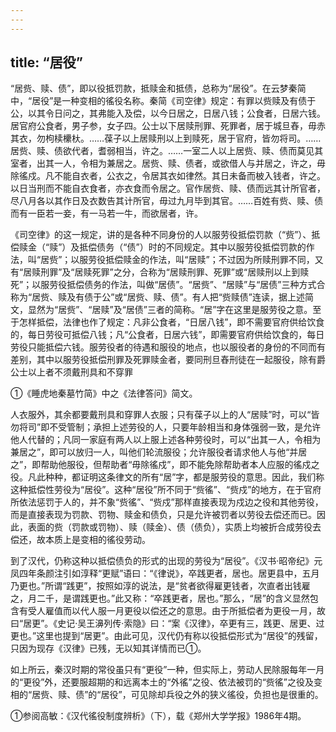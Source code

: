 ```yaml
---
---
---
```

title: “居役”
---



“居赀、赎、债”，即以役抵罚款，抵赎金和抵债，总称为“居役”。在云梦秦简中，“居役”是一种变相的徭役名称。秦简《司空律》规定：有罪以赀赎及有债于公，以其令日问之，其弗能入及偿，以今日居之，日居八钱；公食者，日居六钱。居官府公食者，男子参，女子四。公士以下居赎刑罪、死罪者，居于城旦舂，毋赤其衣，勿枸椟欙杕。……葆子以上居赎刑以上到赎死，居于官府，皆勿将司。……居赀、赎、债欲代者，耆弱相当，许之。……一室二人以上居赀、赎、债而莫见其室者，出其一人，令相为兼居之。居赀、赎、债者，或欲借人与并居之，许之，毋除徭戍。凡不能自衣者，公衣之，令居其衣如律然。其日未备而柀入钱者，许之。以日当刑而不能自衣食者，亦衣食而令居之。官作居赀、赎、债而远其计所官者，尽八月各以其作日及衣数告其计所官，毋过九月毕到其官。……百姓有赀、赎、债而有一臣若一妾，有一马若一牛，而欲居者，许。

《司空律》的这一规定，讲的是各种不同身份的人以服劳役抵偿罚款（“赀”）、抵偿赎金（“赎”）及抵偿债务（“债”）时的不同规定。其中以服劳役抵偿罚款的作法，叫“居赀”；以服劳役抵偿赎金的作法，叫“居赎”；不过因为所赎刑罪不同，又有“居赎刑罪”及“居赎死罪”之分，合称为“居赎刑罪、死罪”或“居赎刑以上到赎死”；以服劳役抵偿债务的作法，叫做“居债”。“居赀”、“居赎”与“居债”三种方式合称为“居赀、赎及有债于公”或“居赀、赎、债”。有人把“赀赎债”连读，据上述简文，显然为“居赀”、“居赎”及“居债”三者的简称。“居”字在这里是服劳役之意。至于怎样抵偿，法律也作了规定：凡非公食者，“日居八钱”，即不需要官府供给饮食的，每日劳役可抵偿八钱；凡“公食者，日居六钱”，即需要官府供给饮食的，每日劳役只能抵偿六钱。服劳役者的待遇和服役的地点，也以服役者的身份的不同而有差别，其中以服劳役抵偿刑罪及死罪赎金者，要同刑旦舂刑徒在一起服役，除有爵公士以上者不须戴刑具和不穿罪

①《睡虎地秦墓竹简》中之《法律答问》简文。

人衣服外，其余都要戴刑具和穿罪人衣服；只有葆子以上的人“居赎”时，可以“皆勿将司”即不受管制；承担上述劳役的人，只要年龄相当和身体强弱一致，是允许他人代替的；凡同一家庭有两人以上服上述各种劳役时，可以“出其一人，令相为兼居之”，即可以放归一人，叫他们轮流服役；允许服役者请求他人与他“并居之”，即帮助他服役，但帮助者“毋除徭戍”，即不能免除帮助者本人应服的徭戍之役。凡此种种，都证明这条律文的所有“居”字，都是服劳役的意思。因此，我们称这种抵偿性劳役为“居役”。这种“居役”所不同于“赀徭”、“赀戍”的地方，在于官府所依法惩罚于人的，并不象“赀徭”、“赀戍”那样直接表现为戍边之役和其他劳役，而是直接表现为罚款、罚物、赎金和债负，只是允许被罚者以劳役去偿还而已。因此，表面的赀（罚款或罚物）、赎（赎金）、债（债负），实质上均被折合成劳役去偿还，故本质上是变相的徭役劳动。

到了汉代，仍称这种以抵偿债负的形式的出现的劳役为“居役”。《汉书·昭帝纪》元凤四年条颜注引如淳释“更赋”语曰：“《律说》，卒践更者，居也。居更县中，五月乃更也。”所谓“践更”，按照如淳的说法，是“贫者欲得雇更钱者，次直者出钱雇之，月二千，是谓践更也。”此又称：“卒践更者，居也。”那么，“居”的含义显然包含有受人雇值而以代人服一月更役以偿还之的意思。由于所抵偿者为更役一月，故曰“居更”。《史记·吴王濞列传·索隐》曰：“案《汉律》，卒更有三，践更、居更、过更也。”这里也提到“居更”。由此可见，汉代仍有称以役抵偿形式为“居役”的残留，只因为现存《汉律》已残，无以知其详情而已①。

如上所云，秦汉时期的常役虽只有“更役”一种，但实际上，劳动人民除服每年一月的“更役”外，还要服超期的和远离本土的“外徭”之役、依法被罚的“赀徭”之役及变相的“居赀、赎、债”的“居役”，可见除却兵役之外的狭义徭役，负担也是很重的。

①参阅高敏：《汉代徭役制度辨析》（下），载《郑州大学学报》1986年4期。